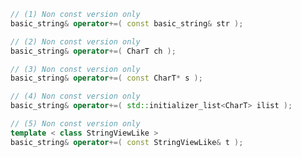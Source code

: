 ```cpp
// (1) Non const version only
basic_string& operator+=( const basic_string& str );

// (2) Non const version only
basic_string& operator+=( CharT ch );

// (3) Non const version only
basic_string& operator+=( const CharT* s );

// (4) Non const version only
basic_string& operator+=( std::initializer_list<CharT> ilist );

// (5) Non const version only
template < class StringViewLike >
basic_string& operator+=( const StringViewLike& t );
```
